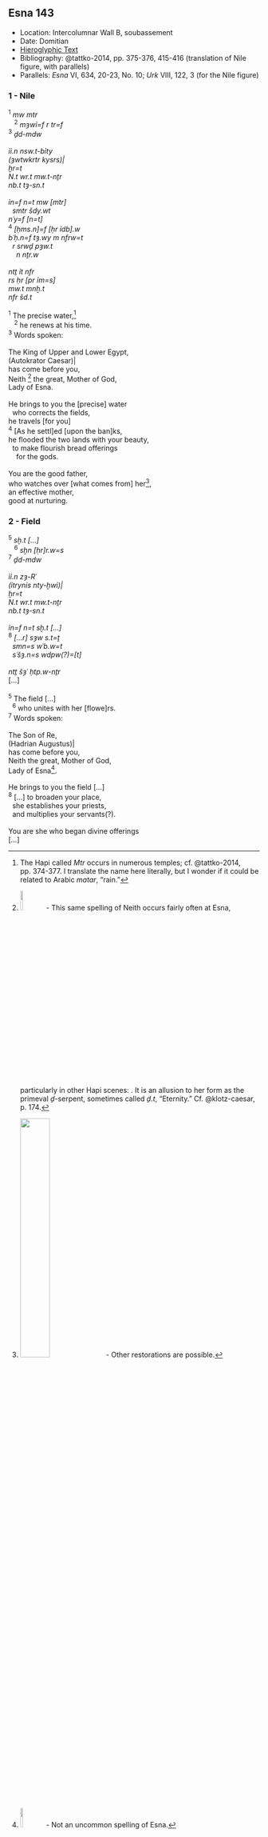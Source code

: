 ## Esna 143 {-}

<style>

  .col2 {
    columns: 2 320px;         /* number of columns and width in pixels*/
    -webkit-columns: 2 320px; /* chrome, safari */
    -moz-columns: 2 320px;    /* firefox */
    -webkit-column-break-inside: avoid;
    -page-break-inside: avoid;
    -break-inside: avoid;
  }

</style>

- Location: Intercolumnar Wall B, soubassement
- Date: Domitian
- [Hieroglyphic Text](https://www.ifao.egnet.net/uploads/publications/enligne/Temples-Esna002.pdf#page=327){target="_blank"}
- Bibliography: @tattko-2014, pp. 375-376, 415-416 (translation of Nile figure, with parallels)
- Parallels: *Esna* VI, 634, 20-23, No. 10; *Urk* VIII, 122, 3 (for the Nile figure)

### 1 - Nile {-}

<div class="col2">

| ^1^ *mw mtr* 
|    ^2^ *mȝwỉ=f r tr=f  *
| ^3^ *ḏd-mdw  *
|   
| *ỉỉ.n nsw.t-bỉty  *
| *(ȝwtwkrtr kysrs)|  *
| *ḫr=t  *
| *N.t wr.t mw.t-nṯr  *
| *nb.t tȝ-sn.t  *
|   
| *ỉn=f n=t mw [mtr]  *
|   *smtr šdy.wt  *
| *nʿy=f [n=t]  *
| ^4^ *[ḥms.n]=f [ḥr ỉdb].w  *
| *bʿḥ.n=f tȝ.wy m nfrw=t  *
|   *r srwḏ pȝw.t  *
|     *n nṯr.w  *
|   
| *ntṯ ỉt nfr  *
| *rs ḥr [pr ỉm=s]  *
| *mw.t mnḫ.t  *
| *nfr šd.t  *
|
| ^1^ The precise water,[^fn-143-0]
|    ^2^ he renews at his time.
| ^3^ Words spoken:
| 
| The King of Upper and Lower Egypt,
| (Autokrator Caesar)|
| has come before you,
| Neith [^fn-143-1] the great, Mother of God,
| Lady of Esna.
|
| He brings to you the [precise] water
|   who corrects the fields,
| he travels [for you]
| ^4^ [As he settl]ed [upon the ban]ks,
| he flooded the two lands with your beauty,
|   to make flourish bread offerings
|     for the gods.
|   
| You are the good father,
| who watches over [what comes from] her[^fn-143-2],
| an effective mother,
| good at nurturing.

</div>

[^fn-143-0]: The Hapi called *Mtr* occurs in numerous temples; cf. @tattko-2014, pp. 374-377. I translate the name here literally, but I wonder if it could be related to Arabic *matar*, "rain."
[^fn-143-1]: ![](images/143_1.png){width=10%} - This same spelling of Neith occurs fairly often at Esna, particularly in other Hapi scenes: . It is an allusion to her form as the primeval *ḏ*-serpent, sometimes called *ḏ.t*, "Eternity." Cf. @klotz-caesar, p. 174.
[^fn-143-2]: ![](images/143_2.png){width=35%} - Other restorations are possible.

### 2 - Field {-}

<div class="col2">

| ^5^ *sḫ.t [...]* 
|    ^6^ *sḫn [ḥr]r.w=s  *
| ^7^ *ḏd-mdw  *
|   
| *ỉỉ.n zȝ-Rʿ  *
| *(ỉtrynỉs nty-ḫwỉ)|  *
| *ḫr=t  *
| *N.t wr.t mw.t-nṯr  *
| *nb.t tȝ-sn.t  *
|   
| *ỉn=f n=t sḫ.t [...]  *
| ^8^ *[...r] sȝw s.t=ṯ  *
|   *smn=s wʿb.w=t  *
|   *sʿšȝ.n=s wdpw(?)=[t]  *
| 
| *ntṯ šȝʿ ḥtp.w-nṯr* 
| [...]  
|
| ^5^ The field [...] 
|   ^6^ who unites with her [flowe]rs.
| ^7^ Words spoken:
| 
| The Son of Re,
| (Hadrian Augustus)|
| has come before you,
| Neith the great, Mother of God,
| Lady of Esna[^fn-143-3].
| 
| He brings to you the field [...]
| ^8^ [...] to broaden your place,
|   she establishes your priests,
|   and multiplies your servants(?).
| 
| You are she who began divine offerings
| [...]


</div>

[^fn-143-3]: ![](images/143_3.png){width=10%} - Not an uncommon spelling of Esna.
